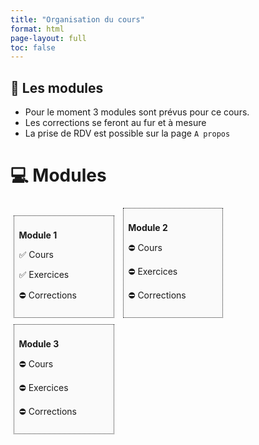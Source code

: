 ```yaml
---
title: "Organisation du cours"
format: html
page-layout: full
toc: false
---
```


::: {.callout-important collapse=false}
## 📢 Les modules
- Pour le moment 3 modules sont prévus pour ce cours.
- Les corrections se feront au fur et à mesure
- La prise de RDV est possible sur la page `A propos`
:::
# 💻 Modules

::: {style="display:inline-block;width: 28.5%;border-style: dotted;border-width: 1px;border-color: &quot;#fefefe&quot;; margin:1%;padding:1.5%;background-color:#fafafa"}
**Module 1**

✅ Cours 

✅ Exercices

⛔ Corrections
:::

::: {style="display:inline-block;width: 28.5%;border-style: dotted;border-width: 1px;border-color: &quot;#fefefe&quot;; margin:1%;padding:1.5%;background-color:#fafafa"}
**Module 2**

⛔ Cours 

⛔ Exercices 

⛔ Corrections      
:::

::: {style="display:inline-block;width: 28.5%;border-style: dotted;border-width: 1px;border-color: &quot;#fefefe&quot;; margin:1%;padding:1.5%;background-color:#fafafa"}
**Module 3**

⛔ Cours 

⛔ Exercices 

⛔ Corrections
:::
